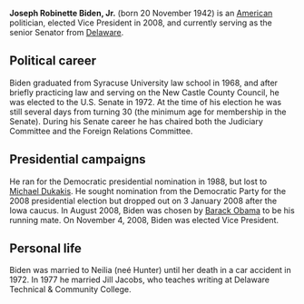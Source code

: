 {{subpages}}
'''Joseph Robinette Biden, Jr.''' (born 20 November 1942) is an [[United States|American]] politician, elected Vice President in 2008, and currently serving as the senior Senator from [[Delaware]].  


==Political career==

Biden graduated from Syracuse University law school in 1968, and after briefly practicing law and serving on the New Castle County Council, he was elected to the U.S. Senate in 1972.  At the time of his election he was still several days from turning 30 (the minimum age for membership in the Senate).  During his Senate career he has chaired both the Judiciary Committee and the Foreign Relations Committee.

== Presidential campaigns ==
He ran for the Democratic presidential nomination in 1988, but lost to [[Michael Dukakis]]. He sought nomination from the Democratic Party for the 2008 presidential election but dropped out on 3 January 2008 after the Iowa caucus. In August 2008, Biden was chosen by [[Barack Obama]] to be his running mate. On November 4, 2008, Biden was elected Vice President.

== Personal life ==
Biden was married to Neilia (neé Hunter) until her death in a car accident in 1972.  In 1977 he married Jill Jacobs, who teaches writing at Delaware Technical & Community College.